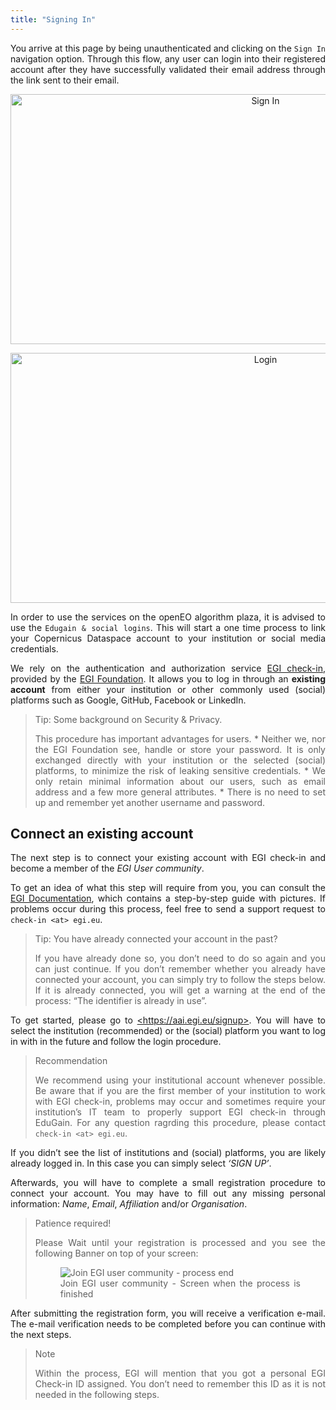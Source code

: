 ```yaml
---
title: "Signing In"
---
```


<div style="text-align: justify">

You arrive at this page by being unauthenticated and clicking on the ```Sign In``` navigation option. 
Through this flow, any user can login into their registered account after they have successfully validated their email address through the link sent to their email.

<div style="width: 100%; text-align: center">
<img src="Developers/EOplaza/fig/sign_up.png" alt="Sign In"
width="800" height="400" />
</div>

<div style="width: 100%; text-align: center">
<img src="Developers/EOplaza/fig/login.png" alt="Login"
width="800" height="400" />
</div>

In order to use the services on the openEO algorithm plaza, it is advised to use the ```Edugain & social logins```.
This will start a one time process to link your Copernicus Dataspace account to your institution or social media credentials.

We rely on the authentication and authorization service
[EGI check-in](https://www.egi.eu/services/check-in/){target="_blank"},
provided by the [EGI Foundation](https://egi.eu){target="_blank"}. 
It allows you to log in through an **existing account** from either your institution or other commonly used (social) platforms such as Google, GitHub, Facebook or LinkedIn.

<blockquote class="tip"><p>Tip: Some background on Security & Privacy.</p>

This procedure has important advantages for users.
* Neither we, nor the EGI Foundation see, handle or store your password. It is only exchanged directly with your institution or the selected (social) platforms, to minimize the risk of leaking sensitive credentials.
* We only retain minimal information about our users, such as email address and a few more general attributes.
* There is no need to set up and remember yet another username and password.
</blockquote>

## Connect an existing account

The next step is to connect your existing account with EGI check-in and become a member of the *EGI User community*.

To get an idea of ​​what this step will require from you,
you can consult the [EGI Documentation](https://docs.egi.eu/documentation/333/users/check-in/signup/){target="_blank"}, which contains a step-by-step guide with pictures.
If problems occur during this process, feel free to send a support request to `check-in <at> egi.eu`.

<blockquote class="tip"><p>Tip: You have already connected your account in the past?</p>
If you have already done so, you don't need to do so again and you can just continue.
If you don't remember whether you already have connected your account, you can simply try to follow the steps below.
If it is already connected, you will get a warning at the end of the process: "The identifier is already in use".
</blockquote>

To get started, please go to [<https://aai.egi.eu/signup>](https://aai.egi.eu/signup){target="_blank"}. You will have to select the
institution (recommended) or the (social) platform you want to log in with in the future
and follow the login procedure.

<blockquote class="warning"><p>Recommendation</p>
We recommend using your institutional account whenever possible.
Be aware that if you are the first member of your institution to work with EGI check-in, 
problems may occur and sometimes require your institution's IT team to properly
support EGI check-in through EduGain. For any question ragrding this procedure,
please contact `check-in <at> egi.eu`.
</blockquote>

If you didn't see the list of institutions and (social) platforms, you are likely already logged in.
In this case you can simply select *'SIGN UP'*.

Afterwards, you will have to complete a small registration procedure to connect your account.
You may have to fill out any missing personal information: *Name*, *Email*, *Affiliation* and/or *Organisation*.

<blockquote class="error"><p>Patience required!</p>
Please Wait until your registration is processed and you see the following Banner on top of your screen:
<figure>
    <img src="Developers/EOplaza/fig/join0.png" alt="Join EGI user community - process end">
    <figcaption>Join EGI user community - Screen when the process is finished</figcaption>
</figure>
</blockquote>

After submitting the registration form, you will receive a verification e-mail.
The e-mail verification needs to be completed before you can continue with the next steps.

<blockquote class="tip"><p> Note</p>
Within the process, EGI will mention that you got a personal EGI Check-in ID assigned.
You don't need to remember this ID as it is not needed in the following steps.
</blockquote>